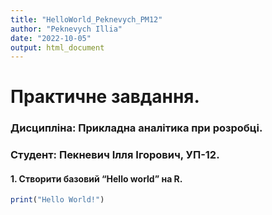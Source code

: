 ---
title: "HelloWorld_Peknevych_PM12"
author: "Peknevych Illia"
date: "2022-10-05"
output: html_document
---

# Практичне завдання.

### Дисципліна: Прикладна аналітика при розробці.

### Студент: Пекневич Ілля Ігорович, УП-12.

#### 1. Створити базовий "Hello world" на R.

```{r}
print("Hello World!")
```
